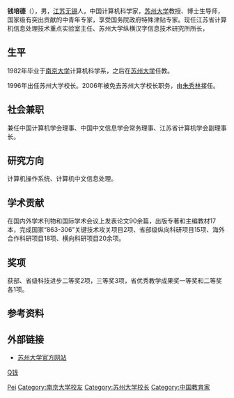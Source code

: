 {{Unreferenced|time=2021-09-30T16:17:19+00:00}}
'''钱培德'''（{{bd|1947年|11月|catIdx=Q钱}}），男，[[江苏|江苏]][[无锡|无锡]]人，中国计算机科学家，[[苏州大学|苏州大学]]教授、博士生导师，国家级有突出贡献的中青年专家，享受国务院政府特殊津贴专家。现任江苏省计算机信息处理技术重点实验室主任、苏州大学纵横汉字信息技术研究所所长，

== 生平 ==
1982年毕业于[[南京大学|南京大学]]计算机科学系，之后在[[苏州大学|苏州大学]]任教。

1996年出任苏州大学校长。2006年被免去苏州大学校长职务，由[[朱秀林|朱秀林]]接任。

== 社会兼职 ==
兼任中国计算机学会理事、中国中文信息学会常务理事、江苏省计算机学会副理事长。

== 研究方向 ==
计算机操作系统、计算机中文信息处理。

== 学术贡献 ==
在国内外学术刊物和国际学术会议上发表论文90余篇，出版专著和主编教材17本，完成国家“863-306”关键技术攻关项目2项、省部级纵向科研项目15项、海外合作科研项目18项、横向科研项目20余项。

== 奖项 ==
获部、省级科技进步二等奖2项，三等奖3项，省优秀教学成果奖一等奖和二等奖各1项。

== 参考资料 ==
{{reflist}}

== 外部链接 ==
* [http://www.suda.edu.cn/ 苏州大学官方网站] {{Wayback|url=http://www.suda.edu.cn/ |date=20111105122113 }}

{{苏州大学}}

{{Authority control}}
{{DEFAULTSORT:Qian}}
[[Category:钱姓|Pei]]
[[category:无锡人|Q钱]]
[[Category:南京大学校友|Category:南京大学校友]]
[[Category:苏州大学校长|Category:苏州大学校长]]
[[Category:中国教育家|Category:中国教育家]]


{{江苏人小作品}}